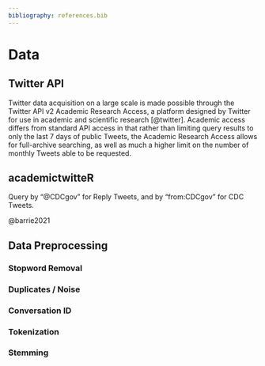 ```yaml
---
bibliography: references.bib
---
```


# Data

## Twitter API

Twitter data acquisition on a large scale is made possible through the Twitter API v2 Academic Research Access, a platform designed by Twitter for use in academic and scientific research [@twitter]. Academic access differs from standard API access in that rather than limiting query results to only the last 7 days of public Tweets, the Academic Research Access allows for full-archive searching, as well as much a higher limit on the number of monthly Tweets able to be requested.

## academictwitteR

Query by "\@CDCgov" for Reply Tweets, and by "from:CDCgov" for CDC Tweets.

@barrie2021

## Data Preprocessing

### Stopword Removal

### Duplicates / Noise

### Conversation ID

### Tokenization

### Stemming
